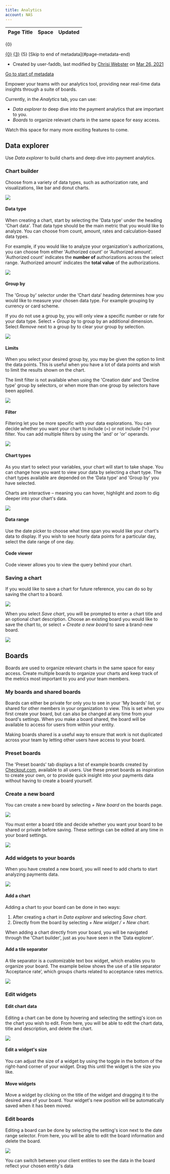 ```yaml
---
title: Analytics
account: NAS
---
```


<table class="aui"> <thead> <tr class="header"> <th class="search-result-title">Page Title</th> <th class="search-result-space">Space</th> <th class="search-result-date">Updated</th> </tr> </thead> </table> <p class="search-result-count">{0}</p> <tr class="search-result"> <td class="search-result-title"><a href="{1}" class="content-type-{2}"><span>{0}</span></a></td> <td class="search-result-space"><a class="space" href="/display/{4}/" title="{3}">{3}</a></td> <td class="search-result-date"><span class="date" title="{6}">{5}</span></td> </tr> [Skip to end of metadata](#page-metadata-end)

*   Created by user-faddb, last modified by [Chrisi Webster](    /display/~chrisiwebster
    ) on [Mar 26, 2021](/pages/diffpagesbyversion.action?pageId=8488057&selectedPageVersions=8&selectedPageVersions=9 "Show changes")

[Go to start of metadata](#page-metadata-start)

Empower your teams with our analytics tool, providing near real-time data insights through a suite of boards.

Currently, in the _Analytics_ tab, you can use:

*   _Data explorer to_ deep dive into the payment analytics that are important to you. 
*   _Boards_ to organize relevant charts in the same space for easy access. 

Watch this space for many more exciting features to come.

Data explorer
-------------

Use _Data explorer_ to build charts and deep dive into payment analytics.

### Chart builder

Choose from a variety of data types, such as authorization rate, and visualizations, like bar and donut charts.

![](https://lh6.googleusercontent.com/7aT-BvTTXCz_5jchfiW8brUJes_XboIpE9T5v6qe7e0v849nWOU4sdsUFdgxfmKo1IL_2vZDVcnjmqtTTD4CnXtM00yt6sfnTPoQW_qTKg-Qrwxp_JCW9rEnF3fzyfejvio4f8Ji)

  

#### Data type

When creating a chart, start by selecting the 'Data type' under the heading 'Chart data'. That data type should be the main metric that you would like to analyze. You can choose from count, amount, rates and calculation-based data types.

For example, if you would like to analyze your organization's authorizations, you can choose from either 'Authorized count' or 'Authorized amount'. 'Authorized count' indicates the **number of** authorizations across the select range. 'Authorized amount' indicates the **total value** of the authorizations.

![](https://lh4.googleusercontent.com/Fnd3gKvoCFsP9GdD0LlGrkTlB7I8u7GhfhGzKlDPaVO0LAR6Tdt7Ww_SB34I6jKYadgCMUyRpBwzH-x_gr81UCXadZLnUKaoZjheoE4J60_bH9nFAo9SetWK3KclJfEuXHvvKx3J)

#### Group by

The 'Group by' selector under the ‘Chart data’ heading determines how you would like to measure your chosen data type. For example grouping by currency or card scheme.

If you do not use a group by, you will only view a specific number or rate for your data type. Select _\+ Group by_ to group by an additional dimension. Select _Remove_ next to a group by to clear your group by selection. 

![](https://lh4.googleusercontent.com/d8byuSludkW1SPnNxl_6khmzjX_yvFw1EmCRXZ8ZtlYeNZZf4jiuUet80kqyYT0l6hPZF3OZl8tv5VHFy_94L3EU_gvSOG4qnpBbQBOSLktH7FyRCbMErUkMIgJqY4uZNx-BJJWq)

#### Limits

When you select your desired group by, you may be given the option to limit the data points. This is useful when you have a lot of data points and wish to limit the results shown on the chart.

The limit filter is not available when using the 'Creation date' and 'Decline type' group by selectors, or when more than one group by selectors have been applied.

  
![](https://lh3.googleusercontent.com/qA_cndXhw7DYGTjcQVhA2ynabMt2HpZ1Cw7xjPStmjK1sXksmB-Zo5qSTUey-pnfS0Fim-jwkpk8oMJzo4TXh64cvSAfdRG0EULgfgoo2ztM76OF_pYdy4Z2LBau7NFyKaO4yRfL)  

#### Filter

Filtering let you be more specific with your data explorations. You can decide whether you want your chart to include (=) or not include (!=) your filter. You can add multiple filters by using the 'and' or 'or' operands.

![](https://lh5.googleusercontent.com/XQ5Gmy9MVvgp460ybHISGEonHJDCKKzMljZCeCUcvdfNeIWx7uMw73MYR3vFz_L9ZXeMqU98I3BGs5nKkTXDEQPy8bDBaWblDfrPboY4JQJn2VmZWD-96L1Lq9P9M-ZXxP3oWc_m)

#### Chart types

As you start to select your variables, your chart will start to take shape. You can change how you want to view your data by selecting a chart type. The chart types available are depended on the 'Data type' and 'Group by' you have selected.

Charts are interactive – meaning you can hover, highlight and zoom to dig deeper into your chart's data.

![](https://lh3.googleusercontent.com/yA1SDtQ-TvXcGqouAbIOKtoAlfPKXj2gqqCINdzwckBR--kzAjQAeq5tRHykFdAAXVX7fR2p1k-67M9gP7Q77z8kzqoh8zZW52iDPuQh59RccsqBLZHOmNud0iBG3S07rj6dn6jy)

#### Data range

Use the date picker to choose what time span you would like your chart's data to display. If you wish to see hourly data points for a particular day, select the date range of one day.

#### Code viewer

Code viewer allows you to view the query behind your chart.

### Saving a chart

If you would like to save a chart for future reference, you can do so by saving the chart to a board. 

![](https://lh6.googleusercontent.com/-6hVqLKzbKpsCAxtNbZ9TqtSogmUI4iRLVRn0bfDbipshExXOOCpVIw9DmbGZoeflKJRUptOwRgruGMY1OWdwdq6xcZoCi87AicUtzahLoh5ehmhPQnxcxqNe2W0vknuRSBDIJ_y)

When you select _Save chart_, you will be prompted to enter a chart title and an optional chart description. Choose an existing board you would like to save the chart to, or select _\+ Create a new board_ to save a brand-new board.  

![](https://lh4.googleusercontent.com/QfpDUhmrsHsTeNZ6NqmSEQDcvD_aRHRZoFp_wCadgUkMdWp98noG3CmXRELUReyW2zwybxt0c0gGdprNWxTU3jdGj-2RSmLfi-5TjXSAlyh3U96lIFhO-NKsAIq3eXhsfub37Hoe)

Boards
------

Boards are used to organize relevant charts in the same space for easy access. Create multiple boards to organize your charts and keep track of the metrics most important to you and your team members. 

### My boards and shared boards

Boards can either be private for only you to see in your 'My boards' list, or shared for other members in your organization to view. This is set when you first create your board, but can also be changed at any time from your board's settings. When you make a board shared, the board will be available to access for users from within your entity.

Making boards shared is a useful way to ensure that work is not duplicated across your team by letting other users have access to your board.

### Preset boards

The 'Preset boards' tab displays a list of example boards created by [Checkout.com](http://Checkout.com), available to all users. Use these preset boards as inspiration to create your own, or to provide quick insight into your payments data without having to create a board yourself.

### Create a new board

You can create a new board by selecting _\+ New board_ on the boards page. 

![](https://lh5.googleusercontent.com/6euKZX7xZfzbqKRKCRL7ymRVI6d__q8F8cjrKRCIhFWmvR02GAR2UPRmymQEyh_JgwcJTDebUA3D3nbZ-i5VBb-EmPkTBr6xYBgNdWHnz6XeZIZJxouqoGo_d7B1opkPI5mrtF9I)

You must enter a board title and decide whether you want your board to be shared or private before saving. These settings can be edited at any time in your board settings.

![](https://lh4.googleusercontent.com/EgCI-wMX_PN_p5DKMJ1ITXGJeHFF5LJFhCAHHYW7hrSGyiVxdgzgYy6oyPmssv8BffqP3vAiDGrVPTTpfrkBQmCI9RQ3QtlOjpVY5zwpbgcV3UZR_iQcDJzkI6taCvQnFLpjeaQT)

### Add widgets to your boards

When you have created a new board, you will need to add charts to start analyzing payments data.

![](https://lh6.googleusercontent.com/-qDXNiQf8tDBiqm5LMtM3g08Gy-Rs7RdiKKh1b2M18bZl9fo8apwbiOym8LWWbv7Tvd2kK2rvyd4UtgXzd-2rPErcgiXAKm9tIwjt8mz_prTwQ8h8SJGlcJBC-pqVDFQwQCdCt2z)

#### Add a chart

Adding a chart to your board can be done in two ways: 

1.  After creating a chart in _Data explorer_ and selecting _Save chart_.
2.  Directly from the board by selecting _\+ New widget / + New chart_.

When adding a chart directly from your board, you will be navigated through the 'Chart builder', just as you have seen in the 'Data explorer'.

#### Add a tile separator

A tile separator is a customizable text box widget, which enables you to organize your board. The example below shows the use of a tile separator ‘Acceptance rate’, which groups charts related to acceptance rates metrics.

![](https://lh5.googleusercontent.com/8tezTpiT7N8-q-mO3-_h7ZRAtGLcxyl1MXktI-aVwHGPnb7vd1MkzUtMVFHXtAfD234bNcm4cnVgO0qOoGrbi2Ul8l7ErRi5IsVwHx-bJp8VbBtOq2_bkc3cDLSmrgdCVVEVP5NH)  

### Edit widgets

#### Edit chart data

Editing a chart can be done by hovering and selecting the setting's icon on the chart you wish to edit. From here, you will be able to edit the chart data, title and description, and delete the chart.

![](https://lh5.googleusercontent.com/h2J5f3yPISG8B1ESRDfWGF5sRcoorO58if9jTegyYxNP4_hIywQVEpGoG1zx_Yn2rfShcWxg71AFzMCNEFrhS1jlAiI-hbC7KhfUeOJrvyEu5lonyWyVtJbZ8g6ivrDj2ydvDYs8)

#### Edit a widget's size

You can adjust the size of a widget by using the toggle in the bottom of the right-hand corner of your widget. Drag this until the widget is the size you like.

#### Move widgets 

Move a widget by clicking on the title of the widget and dragging it to the desired area of your board. Your widget's new position will be automatically saved when it has been moved.

### Edit boards

Editing a board can be done by selecting the setting's icon next to the date range selector. From here, you will be able to edit the board information and delete the board. 

![](https://lh6.googleusercontent.com/EeeNPJVCbefup-QyQYnRcjdarNAwcQlu8MlVrRkTydGoYWnHX08qOFqPwlzMZVMguJ9oAp18P8XbEZmbO6hsJ3el8E4-x9E9yZi5ub5E6d_PABD4pVbxxlTsTO3dtZH_YmC2vL88)

You can switch between your client entities to see the data in the board reflect your chosen entity's data

  
